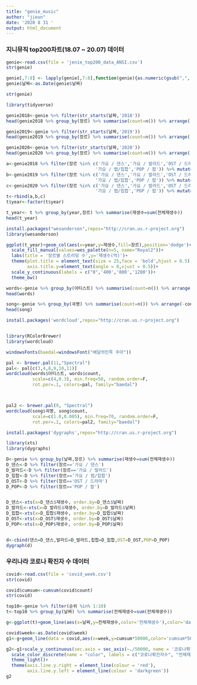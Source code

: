 ---
title: "genie_music"
author: "jieun"
date: '2020 8 31 '
output: html_document
---
### 지니뮤직 top200차트(18.07 ~ 20.07) 데이터
```{r}
genie<-read.csv(file = 'jenie_top200_data_ANSI.csv')
str(genie)

```

```{r}
genie[,7:8] <- lapply(genie[,7:8],function(genie){as.numeric(gsub(",", "", genie))})
genie$날짜<-as.Date(genie$날짜)

str(genie)
```

```{r message=FALSE}
library(tidyverse)

genie2018<-genie %>% filter(str_starts(날짜,'2018'))
head(genie2018 %>% group_by(장르) %>% summarise(count=n()) %>% arrange(-count))

genie2019<-genie %>% filter(str_starts(날짜,'2019'))
head(genie2019 %>% group_by(장르) %>% summarise(count=n()) %>% arrange(-count))

genie2020<-genie %>% filter(str_starts(날짜,'2020'))
head(genie2020 %>% group_by(장르) %>% summarise(count=n()) %>% arrange(-count))

a<-genie2018 %>% filter(장르 %in% c('가요 / 댄스','가요 / 발라드','OST / 드라마',
                                  '가요 / 랩/힙합','POP / 팝')) %>% mutate(year=2018)
b<-genie2019 %>% filter(장르 %in% c('가요 / 댄스','가요 / 발라드','OST / 드라마',
                                  '가요 / 랩/힙합','POP / 팝')) %>% mutate(year=2019)
c<-genie2020 %>% filter(장르 %in% c('가요 / 댄스','가요 / 발라드','OST / 드라마',
                                  '가요 / 랩/힙합','POP / 팝')) %>% mutate(year=2020)
t<-rbind(a,b,c)
t$year<-factor(t$year)

t_year<- t %>% group_by(year,장르) %>% summarise(재생수=sum(전체재생수))
head(t_year)
```

```{r}

install.packages("wesanderson",repos="http://cran.us.r-project.org")
library(wesanderson)

ggplot(t_year)+geom_col(aes(x=year,y=재생수,fill=장르),position='dodge')+
  scale_fill_manual(values=wes_palette(n=5, name="Royal2"))+
  labs(title = '장르별 스트리밍 수',y='재생수(억)')+
  theme(plot.title = element_text(size = 25,face = 'bold',hjust = 0.5),
        axis.title.y=element_text(angle = 0,vjust = 0.5))+
  scale_y_continuous(labels = c("0",'400','800','1200'))+
  theme_bw()

```



```{r}
words<-genie %>% group_by(아티스트) %>% summarise(count=n()) %>% arrange(-count)
head(words)

song<-genie %>% group_by(곡명) %>% summarise(count=n()) %>% arrange(-count)
head(song)

```

```{r}
install.packages('wordcloud',repos="http://cran.us.r-project.org")


library(RColorBrewer)
library(wordcloud)

windowsFonts(baedal=windowsFont("배달의민족 주아"))

pal <- brewer.pal(11,"Spectral")
pal<- pal[c(3,4,8,9,10,11)]
wordcloud(words$아티스트, words$count, 
          scale=c(4,0.3), min.freq=50, random.order=F, 
          rot.per=.1, colors=pal, family="baedal")



pal2 <- brewer.pal(9, "Spectral")
wordcloud(song$곡명, song$count, 
          scale=c(1.0,0.005), min.freq=70, random.order=F, 
          rot.per=.1, colors=pal2, family="baedal")

```

```{r}

install.packages('dygraphs',repos="http://cran.us.r-project.org")

library(xts)
library(dygraphs)

D<-genie %>% group_by(날짜,장르) %>% summarise(재생수=sum(전체재생수))
D_댄스<-D %>% filter(장르=='가요 / 댄스')
D_발라드<-D %>% filter(장르=='가요 / 발라드')
D_힙합<-D %>% filter(장르=='가요 / 랩/힙합')
D_OST<-D %>% filter(장르=='OST / 드라마')
D_POP<-D %>% filter(장르=='POP / 팝')


D_댄스<-xts(x=D_댄스$재생수, order.by=D_댄스$날짜)
D_발라드<-xts(x=D_발라드$재생수, order.by=D_발라드$날짜)
D_힙합<-xts(x=D_힙합$재생수, order.by=D_힙합$날짜)
D_OST<-xts(x=D_OST$재생수, order.by=D_OST$날짜)
D_POP<-xts(x=D_POP$재생수, order.by=D_POP$날짜)


d<-cbind(댄스=D_댄스,발라드=D_발라드,힙합=D_힙합,OST=D_OST,POP=D_POP)
dygraph(d)
```


### 우리나라 코로나 확진자 수 데이터
``` {r}
covid<-read.csv(file = 'covid_week.csv')
str(covid)

covid$cumsum<-cumsum(covid$count)
str(covid)

top10<-genie %>% filter(순위 %in% 1:10)
t<-top10 %>% group_by(날짜) %>% summarise(전체재생수=sum(전체재생수))

g<-ggplot(t)+geom_line(aes(x=날짜,y=전체재생수,color='전체재생수'),color='darkgreen')

covid$week<-as.Date(covid$week)
g1<-g+geom_line(data = covid,aes(x=week,y=cumsum*50000,color='cumsum*50000'),color='red')

g2<-g1+scale_y_continuous(sec.axis = sec_axis(~./50000, name = '코로나확진자수'))+
  scale_color_discrete(name = "color", labels = c("코로나확진자수", "전체재생수"))+
  theme_light()+
  theme(axis.line.y.right = element_line(colour = 'red'),
        axis.line.y.left = element_line(colour = 'darkgreen'))
g2

```
